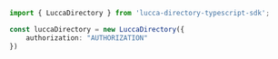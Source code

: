 ```typescript index.ts
import { LuccaDirectory } from 'lucca-directory-typescript-sdk';

const luccaDirectory = new LuccaDirectory({
    authorization: "AUTHORIZATION"
})
```